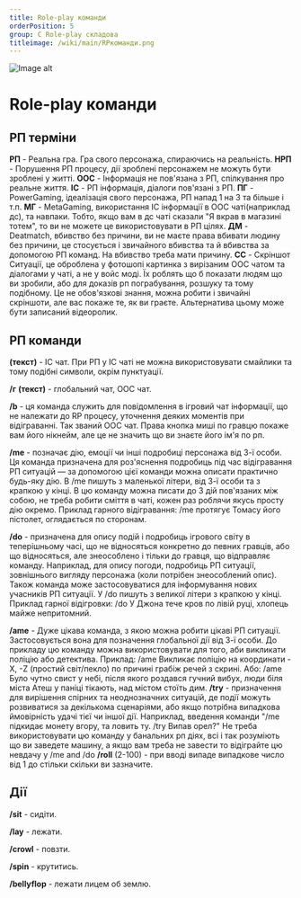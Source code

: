 ```yaml
---
title: Role-play команди
orderPosition: 5
group: C Role-play складова
titleimage: /wiki/main/RPкоманди.png
---
```


<img src='/wiki/main/RPкоманди1.png' width={500} height={500} className="topimage" alt="Image alt" />

# Role-play команди


## РП терміни

**РП** - Реальна гра. Гра свого персонажа, спираючись на реальність.
**НРП** - Порушення РП процесу, дії зроблені персонажем не
можуть бути зроблені у житті.
**ООС** - Інформація не пов'язана з РП, спілкування про реальне життя.
**ІС** - РП інформація, діалоги пов'язані з РП.
**ПГ** - PowerGaming, ідеалізація свого персонажа, РП напад 1 на 3 та більше і т.п.
**МГ** - MеtaGаming, використання ІС інформації в ООС чаті(наприклад дс), та навпаки. Тобто, якщо вам в дс чаті сказали "Я вкрав в магазині тотем", то ви не можете це використовувати в РП цілях.
**ДМ** - Deatmatch, вбивство без причини, ви не маєте права вбивати людину без причини, це стосується і звичайного вбивства та й вбивства за допомогою РП команд. На вбивство треба мати  причину.
**СС** - Скріншот Ситуації, це оброблена у фотошопі картинка з вирізаним ООС чатом та діалогами у чаті, а не у войс моді. Їх роблять що б показати людям що ви зробили, або для доказів рп пограбування, розшуку та тому подібному. Це не обов'язкові знання, можна робити і звичайні скріншоти, але вас покаже те, як ви граєте. Альтернатива цьому може бути записаний відеоролик.

## РП команди

**(текст)** -  ІС чат. При РП у ІС чаті не можна використовувати смайлики та тому подібні символи, окрім пунктуації.

**/г** **(текст)** - глобальний чат, ООС чат.

**/b** - ця команда служить для повідомлення в ігровий чат інформації, що не належати до RP процесу, уточнення деяких моментів при відіграванні. Так званий ООС чат.
Права кнопка миші по гравцю покаже вам його нікнейм, але це не значить що ви знаєте його ім'я по рп.

**/me** - позначає дію, емоції чи інші подробиці персонажа від 3-ї особи. Ця команда призначена для роз'яснення подробиць під час відігравання РП ситуацій — за допомогою цієї команди можна описати практично будь-яку дію. В /me пишуть з маленької літери, від 3-ї особи та з крапкою у кінці.
В цю команду можна писати до 3 дій пов'язаних між собою, не треба робити сміття в чаті, кожен раз роблячи якусь просту дію окремо.
Приклад гарного відігравання:
/me протягує Томасу його пістолет, оглядається по сторонам.

**/do** - призначена для опису подій і подробиць ігрового світу в теперішньому часі, що не відносяться конкретно до певних гравців, або що відносяться, але знеособлено і тільки до гравця, що відправляє команду. Наприклад, для опису погоди, подробиць РП ситуації, зовнішнього вигляду персонажа (коли потрібен знеособлений опис). Також команда може застосовуватися для інформування нових учасників РП ситуації. У /do пишуть з великої літери з крапкою у кінці.
Приклад гарної відігровки:
/do У Джона тече кров по лівій руці, хлопець майже непритомний.

**/ame** - Дуже цікава команда, з якою можна робити цікаві РП ситуації. Застосовується вона для позначення глобальної дії від 3-ї особи. До прикладу цю команду можна використовувати для того, аби викликати поліцію або детектива. Приклад: /ame Викликає поліцію на координати -X, -Z (простий світ/пекло) по причині грабіж речей з скрині.
Або:
/ame Було чутно свист у небі, після якого роздався гучний вибух, люди біля міста Атеш у паніці тікають, над містом стоїть дим.
**/try** - призначення для вирішення спірних та неоднозначних ситуацій, де події можуть розвиватися за декількома сценаріями, або якщо потрібна випадкова ймовірність удачі тієї чи іншої дії. Наприклад, введення команди "/me підкидає монету вгору, та ловить ту. /try Випав орел?" Не треба використовувати цю команду у банальних рп діях, всі і так розуміють що ви заведете машину, а якщо вам треба не завести то відіграйте цю невдачу у /me and /do
**/roll** (2-100) - при вводі випаде випадкове число від 1 до стільки скільки ви зазначите.

## Дії

**/sit** - сидіти.

**/lay** - лежати.

**/crowl** - повзти.

**/spin** - крутитись.

**/bellyflop** - лежати лицем об землю.